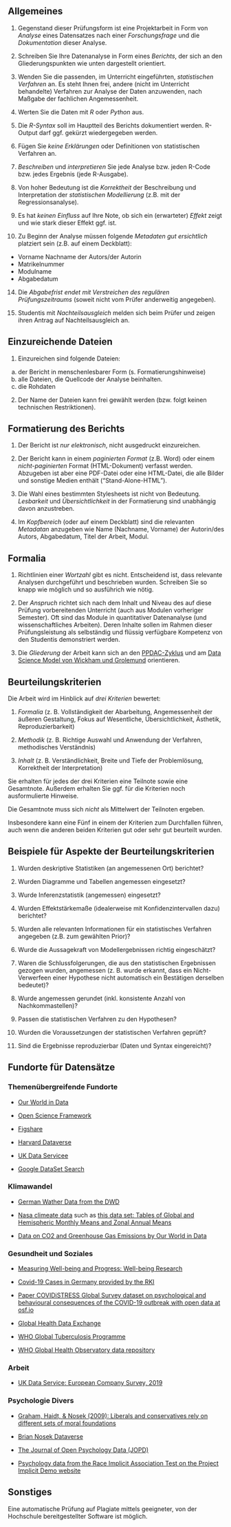 


<!-- ## Prüfungsform Datenanalyse -->




## Allgemeines


1. Gegenstand dieser Prüfungsform ist eine Projektarbeit in Form von *Analyse* eines Datensatzes nach einer *Forschungsfrage* und die *Dokumentation* dieser Analyse.


4. Schreiben Sie Ihre Datenanalyse in Form eines *Berichts*, der sich an den Gliederungspunkten wie unten dargestellt orientiert.

5. Wenden Sie die passenden, im Unterricht eingeführten, *statistischen Verfahren* an. Es steht Ihnen frei, andere (nicht im Unterricht behandelte) Verfahren zur Analyse der Daten anzuwenden, nach Maßgabe der fachlichen Angemessenheit.

6. Werten Sie die Daten mit *R* oder *Python* aus.

7. Die *R-Syntax* soll im Hauptteil des Berichts dokumentiert werden. R-Output darf ggf. gekürzt wiedergegeben werden.

9. Fügen Sie *keine Erklärungen* oder Definitionen von statistischen Verfahren an.

10. *Beschreiben* und *interpretieren* Sie jede Analyse bzw. jeden R-Code bzw. jedes Ergebnis (jede R-Ausgabe).

11. Von hoher Bedeutung ist die *Korrektheit* der Beschreibung und Interpretation der *statistischen Modellierung* (z.B. mit der Regressionsanalyse).

12. Es hat *keinen Einfluss* auf Ihre Note, ob sich ein (erwarteter) *Effekt* zeigt und wie stark dieser Effekt ggf. ist.

13. Zu Beginn der Analyse müssen folgende *Metadaten* *gut ersichtlich* platziert sein (z.B. auf einem Deckblatt):
 
 - Vorname Nachname der Autors/der Autorin
 - Matrikelnummer
 - Modulname
 - Abgabedatum


14. Die *Abgabefrist endet mit Verstreichen des regulären Prüfungszeitraums* (soweit nicht vom Prüfer anderweitig angegeben).

15. Studentis mit *Nachteilsausgleich* melden sich beim Prüfer und zeigen ihren Antrag auf Nachteilsausgleich an.


## Einzureichende Dateien

1. Einzureichen sind folgende Dateien:

  a. der Bericht in menschenlesbarer Form (s. Formatierungshinweise)
  b. alle Dateien, die Quellcode der Analyse beinhalten. 
  c. die Rohdaten
  
2. Der Name der Dateien kann frei gewählt werden (bzw. folgt keinen technischen Restriktionen).



## Formatierung des Berichts

1. Der Bericht ist *nur elektronisch*, nicht ausgedruckt einzureichen.

2. Der Bericht kann in einem *paginierten Format* (z.B. Word)  oder einem *nicht-paginierten* Format (HTML-Dokument) verfasst werden. Abzugeben ist aber eine PDF-Datei oder eine HTML-Datei, die alle Bilder und sonstige Medien enthält ("Stand-Alone-HTML").


4. Die Wahl eines bestimmten Stylesheets ist nicht von Bedeutung. *Lesbarkeit* und *Übersichtlichkeit* in der Formatierung sind unabhängig davon anzustreben.

5. Im *Kopfbereich* (oder auf einem Deckblatt) sind die relevanten *Metadatan* anzugeben wie Name (Nachname, Vorname) der Autorin/des Autors, Abgabedatum, Titel der Arbeit, Modul.



## Formalia

1. Richtlinien einer *Wortzahl* gibt es nicht. Entscheidend ist, dass relevante Analysen durchgeführt und beschrieben wurden. Schreiben Sie so knapp wie möglich und so ausführich wie nötig.

2. Der *Anspruch* richtet sich nach dem Inhalt und Niveau des auf diese Prüfung vorbereitenden Unterricht (auch aus Modulen vorheriger Semester). Oft sind das Module in quantitativer Datenanalyse (und wissenschaftliches Arbeiten). Deren Inhalte sollen im Rahmen dieser Prüfungsleistung als selbständig und flüssig verfügbare Kompetenz von den Studentis demonstriert werden.

3. Die *Gliederung* der Arbeit kann sich an den [PPDAC-Zyklus](https://stats-nutshell.netlify.app/basics.html#ppdac) und am [Data Science Model von Wickham und Grolemund](https://r4ds.had.co.nz/introduction.html#what-you-will-learn) orientieren.







## Beurteilungskriterien


Die Arbeit wird im Hinblick auf *drei Kriterien* bewertet:

1. *Formalia* (z. B. Vollständigkeit der Abarbeitung, Angemessenheit der äußeren Gestaltung, Fokus auf Wesentliche, Übersichtlichkeit, Ästhetik, Reproduzierbarkeit)

2. *Methodik* (z. B. Richtige Auswahl und Anwendung der Verfahren, methodisches Verständnis)

3. *Inhalt* (z. B. Verständlichkeit, Breite und Tiefe der Problemlösung, Korrektheit der Interpretation)




Sie erhalten für jedes der drei Kriterien eine Teilnote sowie eine Gesamtnote. Außerdem erhalten Sie ggf. für die Kriterien noch ausformulierte Hinweise.

Die Gesamtnote muss sich *nicht* als Mittelwert der Teilnoten ergeben.

Insbesondere kann eine Fünf in einem der Kriterien zum Durchfallen führen, auch wenn die anderen beiden Kriterien gut oder sehr gut beurteilt wurden.





## Beispiele für Aspekte der Beurteilungskriterien


1. Wurden deskriptive Statistiken (an angemessenen Ort) berichtet?

2. Wurden Diagramme und Tabellen angemessen eingesetzt?

3. Wurde Inferenzstatistik (angemessen) eingesetzt?

5. Wurden Effektstärkemaße (idealerweise mit Konfidenzintervallen dazu) berichtet?

6. Wurden alle relevanten Informationen für ein statistisches Verfahren angegeben (z.B. zum gewählten Prior)?

7. Wurde die Aussagekraft von Modellergebnissen richtig eingeschätzt?

8. Waren die Schlussfolgerungen, die aus den statistischen Ergebnissen gezogen wurden, angemessen (z. B. wurde erkannt, dass ein Nicht-Verwerfeen einer Hypothese nicht automatisch ein Bestätigen derselben bedeutet)?

9. Wurde angemessen gerundet (inkl. konsistente Anzahl von Nachkommastellen)?

10. Passen die statistischen Verfahren zu den Hypothesen?

11. Wurden die Voraussetzungen der statistischen Verfahren geprüft?

12. Sind die Ergebnisse reproduzierbar (Daten und Syntax eingereicht)?




## Fundorte für Datensätze




### Themenübergreifende Fundorte

- [Our World in Data](https://ourworldindata.org/)

- [Open Science Framework](https://osf.io/)

- [Figshare](https://figshare.com/search?q=data)

- [Harvard Dataverse](https://data.harvard.edu/dataverse)

- [UK Data Servicee](https://ukdataservice.ac.uk/find-data/browse/)

- [Google DataSet Search](https://datasetsearch.research.google.com/)



### Klimawandel

- [German Wather Data from the DWD](https://opendata.dwd.de/)

- [Nasa climeate data](https://data.giss.nasa.gov/gistemp/) such as [this data set: Tables of Global and Hemispheric Monthly Means and Zonal Annual Means](https://data.giss.nasa.gov/gistemp/tabledata_v4/GLB.Ts+dSST.csv)


- [Data on CO2 and Greenhouse Gas Emissions by Our World in Data](https://github.com/owid/co2-data#data-on-co2-and-greenhouse-gas-emissions-by-our-world-in-data)



### Gesundheit und Soziales

- [Measuring Well-being and Progress: Well-being Research](https://www.oecd.org/wise/measuring-well-being-and-progress.htm)

- [Covid-19 Cases in Germany provided by the RKI](https://github.com/robert-koch-institut/SARS-CoV-2-Infektionen_in_Deutschland_Archiv)

- [Paper COVIDiSTRESS Global Survey dataset on psychological and behavioural consequences of the COVID-19 outbreak with open data at osf.io](https://www.nature.com/articles/s41597-020-00784-9)

- [Global Health Data Exchange](https://ghdx.healthdata.org/)

- [WHO Global Tuberculosis Programme](https://www.who.int/teams/global-tuberculosis-programme/data#csv_files)

- [WHO Global Health Observatory data repository](https://apps.who.int/gho/data/node.main)

### Arbeit

- [UK Data Service: European Company Survey, 2019](https://beta.ukdataservice.ac.uk/datacatalogue/doi/?id=8691#!#1)


### Psychologie Divers




- [Graham, Haidt, & Nosek (2009): Liberals and conservatives rely on different sets of moral foundations](https://dataverse.harvard.edu/dataset.xhtml?persistentId=hdl:1902.1/12658&studyListingIndex=0_775f45d232bb5e430d0024139e25)

- [Brian Nosek Dataverse](https://dataverse.harvard.edu/dataverse/bnosek)

- [The Journal of Open Psychology Data (JOPD)](https://openpsychologydata.metajnl.com/)

- [Psychology data from the Race Implicit Association Test on the Project Implicit Demo website](https://osf.io/52qxL/)














## Sonstiges






Eine automatische Prüfung auf Plagiate mittels geeigneter, von der Hochschule bereitgestellter Software ist möglich.




